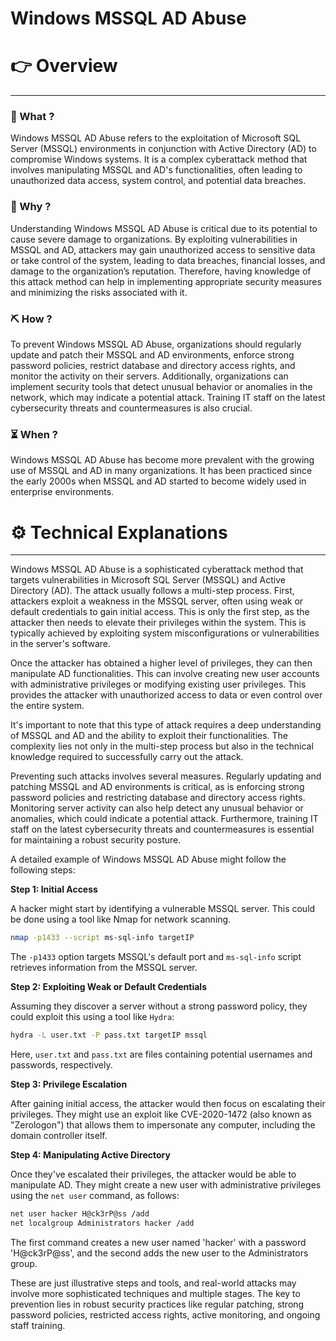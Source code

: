 # Windows MSSQL AD Abuse


# 👉 Overview

---

### 👀 What ?

Windows MSSQL AD Abuse refers to the exploitation of Microsoft SQL Server (MSSQL) environments in conjunction with Active Directory (AD) to compromise Windows systems. It is a complex cyberattack method that involves manipulating MSSQL and AD's functionalities, often leading to unauthorized data access, system control, and potential data breaches.


### 🧐 Why ?

Understanding Windows MSSQL AD Abuse is critical due to its potential to cause severe damage to organizations. By exploiting vulnerabilities in MSSQL and AD, attackers may gain unauthorized access to sensitive data or take control of the system, leading to data breaches, financial losses, and damage to the organization’s reputation. Therefore, having knowledge of this attack method can help in implementing appropriate security measures and minimizing the risks associated with it.


### ⛏️ How ?

To prevent Windows MSSQL AD Abuse, organizations should regularly update and patch their MSSQL and AD environments, enforce strong password policies, restrict database and directory access rights, and monitor the activity on their servers. Additionally, organizations can implement security tools that detect unusual behavior or anomalies in the network, which may indicate a potential attack. Training IT staff on the latest cybersecurity threats and countermeasures is also crucial.


### ⏳ When ?

Windows MSSQL AD Abuse has become more prevalent with the growing use of MSSQL and AD in many organizations. It has been practiced since the early 2000s when MSSQL and AD started to become widely used in enterprise environments.


# ⚙️ Technical Explanations

---

Windows MSSQL AD Abuse is a sophisticated cyberattack method that targets vulnerabilities in Microsoft SQL Server (MSSQL) and Active Directory (AD). The attack usually follows a multi-step process. First, attackers exploit a weakness in the MSSQL server, often using weak or default credentials to gain initial access. This is only the first step, as the attacker then needs to elevate their privileges within the system. This is typically achieved by exploiting system misconfigurations or vulnerabilities in the server's software.

Once the attacker has obtained a higher level of privileges, they can then manipulate AD functionalities. This can involve creating new user accounts with administrative privileges or modifying existing user privileges. This provides the attacker with unauthorized access to data or even control over the entire system.

It's important to note that this type of attack requires a deep understanding of MSSQL and AD and the ability to exploit their functionalities. The complexity lies not only in the multi-step process but also in the technical knowledge required to successfully carry out the attack.

Preventing such attacks involves several measures. Regularly updating and patching MSSQL and AD environments is critical, as is enforcing strong password policies and restricting database and directory access rights. Monitoring server activity can also help detect any unusual behavior or anomalies, which could indicate a potential attack. Furthermore, training IT staff on the latest cybersecurity threats and countermeasures is essential for maintaining a robust security posture.

A detailed example of Windows MSSQL AD Abuse might follow the following steps:

**Step 1: Initial Access**

A hacker might start by identifying a vulnerable MSSQL server. This could be done using a tool like Nmap for network scanning.

```bash
nmap -p1433 --script ms-sql-info targetIP

```

The `-p1433` option targets MSSQL's default port and `ms-sql-info` script retrieves information from the MSSQL server.

**Step 2: Exploiting Weak or Default Credentials**

Assuming they discover a server without a strong password policy, they could exploit this using a tool like `Hydra`:

```bash
hydra -L user.txt -P pass.txt targetIP mssql

```

Here, `user.txt` and `pass.txt` are files containing potential usernames and passwords, respectively.

**Step 3: Privilege Escalation**

After gaining initial access, the attacker would then focus on escalating their privileges. They might use an exploit like CVE-2020-1472 (also known as "Zerologon") that allows them to impersonate any computer, including the domain controller itself.

**Step 4: Manipulating Active Directory**

Once they've escalated their privileges, the attacker would be able to manipulate AD. They might create a new user with administrative privileges using the `net user` command, as follows:

```bash
net user hacker H@ck3rP@ss /add
net localgroup Administrators hacker /add

```

The first command creates a new user named 'hacker' with a password 'H@ck3rP@ss', and the second adds the new user to the Administrators group.

These are just illustrative steps and tools, and real-world attacks may involve more sophisticated techniques and multiple stages. The key to prevention lies in robust security practices like regular patching, strong password policies, restricted access rights, active monitoring, and ongoing staff training.
